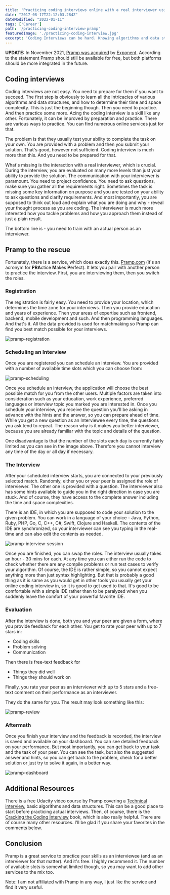 ```yaml
---
title: 'Practicing coding interviews online with a real interviewer using Pramp'
date: "2017-08-17T22:12:03.284Z"
dateModified: "2022-01-11"
tags: ['Career']
path: '/practicing-coding-interview-pramp'
featuredImage: './practicing-coding-interview.jpg'
excerpt: 'Coding Interviews can be hard. Knowing algorithms and data structures is required, but not enough. You need to practice. A lot. Solving problems on your own is a good start, but practicing online with a real person as an interviewer is much better.'
---
```


<PostHeader frontmatter={props.data.mdx.frontmatter} />

<Info><b>UPDATE:</b> In November 2021, <a href="https://blog.tryexponent.com/pramp-joining-exponent/">Pramp was acquired</a> by <a href="https://www.tryexponent.com/">Exponent</a>. According to the statement Pramp should still be available for free, but both platforms should be more integrated in the future.</Info>

## Coding interviews
Coding interviews are not easy. You need to prepare for them if you want to succeed. The first step is obviously to learn all the intricacies of various algorithms and data structures, and how to determine their time and space complexity. This is just the beginning though. Then you need to practice. And then practice some more. Acing the coding interview is a skill like any other. Fortunately, it can be improved by preparation and practice. There are various ways to practice. You can find numerous online services just for that.

The problem is that they usually test your ability to complete the task on your own. You are provided with a problem and then you submit your solution. That's good, however not sufficient. Coding interview is much more than this. And you need to be prepared for that.

What's missing is the interaction with a real interviewer, which is crucial. During the interview, you are evaluated on many more levels than just your ability to provide the solution. The communication with your interviewer is paramount. You need to project confidence. You need to ask questions, make sure you gather all the requirements right. Sometimes the task is missing some key information on purpose and you are tested on your ability to ask questions and clarify requirements. And most importantly, you are supposed to think out loud and explain what you are doing and why - reveal your thought process as you are coding. The interviewer is much more interested how you tackle problems and how you approach them instead of just a plain result.

The bottom line is - you need to train with an actual person as an interviewer.

## Pramp to the rescue
Fortunately, there is a service, which does exactly this. [Pramp.com](https://www.pramp.com) (it's an acronym for **PRA**ctice **M**akes **P**erfect). It lets you pair with another person to practice the interview. First, you are interviewing them, then you switch the roles.

### Registration
The registration is fairly easy. You need to provide your location, which determines the time zone for your interviews. Then you provide education and years of experience. Then your areas of expertise such as frontend, backend, mobile development and such. And then programming languages. And that's it. All the data provided is used for matchmaking so Pramp can find you best match possible for your interviews.

![pramp-registration](./registration.png)

### Scheduling an Interview
Once you are registered you can schedule an interview. You are provided with a number of available time slots which you can choose from:

![pramp-scheduling](./scheduling-interview.png)

Once you schedule an interview, the application will choose the best possible match for you from the other users. Multiple factors are taken into consideration such as your education, work experience, preferred languages or interview topic you marked you are interested in. Once you schedule your interview, you receive the question you'll be asking in advance with the hints and the answer, so you can prepare ahead of time. While you get a new question as an Interviewee every time, the questions you ask tend to repeat. The reason why is it makes you better interviewer, because you are already familiar with the topic and details of the question.

One disadvantage is that the number of the slots each day is currently fairly limited as you can see in the image above. Therefore you cannot interview any time of the day or all day if necessary.

### The Interview
After your scheduled interview starts, you are connected to your previously selected match. Randomly, either you or your peer is assigned the role of interviewer. The other one is provided with a question. The interviewer also has some hints available to guide you in the right direction in case you are stuck. And of course, they have access to the complete answer including the time and space complexities.

There is an IDE, in which you are supposed to code your solution to the given problem. You can work in a language of your choice - Java, Python, Ruby, PHP, Go, C, C++, C\#, Swift, Clojure and Haskell. The contents of the IDE are synchronized, so your interviewer can see you typing in the real-time and can also edit the contents as needed.

![pramp-interview-session](./interview.png)

Once you are finished, you can swap the roles. The interview usually takes an hour - 30 mins for each. At any time you can either run the code to check whether there are any compile problems or run test cases to verify your algorithm. Of course, the IDE is rather simple, so you cannot expect anything more than just syntax highlighting. But that is probably a good thing as it is same as you would get in other tools you usually get your online coding interview in, so it is good to get used to that. It's good to be comfortable with a simple IDE rather than to be paralyzed when you suddenly leave the comfort of your powerful favorite IDE.

### Evaluation

After the interview is done, both you and your peer are given a form, where you provide feedback for each other. You get to rate your peer with up to 7 stars in:
-   Coding skills
-   Problem solving
-   Communication

Then there is free-text feedback for
-   Things they did well
-   Things they should work on

Finally, you rate your peer as an interviewer with up to 5 stars and a free-text comment on their performance as an interviewer.

They do the same for you. The result may look something like this:

![pramp-review](./performance-review-feedback.png)

### Aftermath
Once you finish your interview and the feedback is recorded, the interview is saved and available on your dashboard. You can see detailed feedback on your performance. But most importantly, you can get back to your task and the task of your peer. You can see the task, but also the suggested answer and hints, so you can get back to the problem, check for a better solution or just try to solve it again, in a better way.

![pramp-dashboard](./pramp-dashboard.png)

## Additional Resources
There is a free Udacity video course by Pramp covering a [Technical interview](https://in.udacity.com/course/technical-interview--ud513), basic algorithms and data structures. This can be a good place to start before practicing actual interviews. Then, of course, there is the [Cracking the Coding Interview](http://www.crackingthecodinginterview.com/) book, which is also really helpful. There are of course many other resources. I'll be glad if you share your favorites in the comments below.

## Conclusion
Pramp is a great service to practice your skills as an interviewee (and as an interviewer for that matter). And it's free. I highly recommend it. The number of available slots is somewhat limited though, so you may want to add other services to the mix too.

<Info>Note: I am not affiliated with Pramp in any way, I just like the service and find it very useful.</Info>
